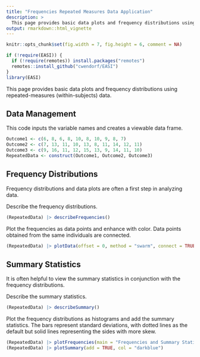 ```yaml
---
title: "Frequencies Repeated Measures Data Application"
description: >
  This page provides basic data plots and frequency distributions using repeated-measures (within-subjects) data.
output: rmarkdown::html_vignette
---
```


```r
knitr::opts_chunk$set(fig.width = 7, fig.height = 6, comment = NA)
```

```r
if (!require(EASI)) {
  if (!require(remotes)) install.packages("remotes")
  remotes::install_github("cwendorf/EASI")
}
library(EASI)
```

This page provides basic data plots and frequency distributions using repeated-measures (within-subjects) data.

## Data Management

This code inputs the variable names and creates a viewable data frame.
```r
Outcome1 <- c(6, 8, 6, 8, 10, 8, 10, 9, 8, 7)
Outcome2 <- c(7, 13, 11, 10, 13, 8, 11, 14, 12, 11)
Outcome3 <- c(9, 16, 11, 12, 15, 13, 9, 14, 11, 10)
RepeatedData <- construct(Outcome1, Outcome2, Outcome3)
```

## Frequency Distributions

Frequency distributions and data plots are often a first step in analyzing data.

Describe the frequency distributions.
```r
(RepeatedData) |> describeFrequencies()
```

Plot the frequencies as data points and enhance with color. Data points obtained from the same individuals are connected.
```r
(RepeatedData) |> plotData(offset = 0, method = "swarm", connect = TRUE, col = "darkblue")
```

## Summary Statistics

It is often helpful to view the summary statistics in conjunction with the frequency distributions.

Describe the summary statistics.
```r
(RepeatedData) |> describeSummary()
```

Plot the frequency distributions as histograms and add the summary statistics. The bars represent standard deviations, with dotted lines as the default but solid lines representing the sides with more skew.
```r
(RepeatedData) |> plotFrequencies(main = "Frequencies and Summary Statistics for the Data", col = "darkblue")
(RepeatedData) |> plotSummary(add = TRUE, col = "darkblue")
```
